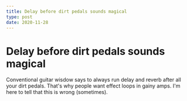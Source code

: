 ```yaml
---
title: Delay before dirt pedals sounds magical
type: post
date: 2020-11-28
---
```


# Delay before dirt pedals sounds magical

Conventional guitar wisdow says to always run delay and reverb after all your dirt pedals. That's why people want effect loops in gainy amps. I'm here to tell that this is wrong (sometimes).
